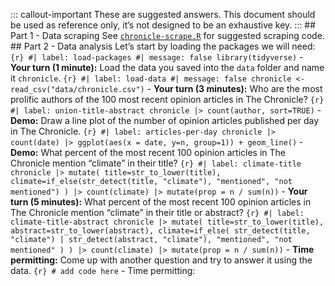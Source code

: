 ::: callout-important These are suggested answers. This document should be used as reference only, it's not designed to be an exhaustive key. ::: ## Part 1 - Data scraping See [`chronicle-scrape.R`](https://github.com/sta199-f22-1/sta199-f22-1.github.io/blob/main/ae/_chronicle-scrape-A.R) for suggested scraping code. ## Part 2 - Data analysis Let's start by loading the packages we will need: ```{r} #| label: load-packages #| message: false library(tidyverse) ``` - **Your turn (1 minute):** Load the data you saved into the `data` folder and name it `chronicle`. ```{r} #| label: load-data #| message: false chronicle <- read_csv("data/chronicle.csv") ``` - **Your turn (3 minutes):** Who are the most prolific authors of the 100 most recent opinion articles in The Chronicle? ```{r} #| label: union-title-abstract chronicle |> count(author, sort=TRUE) ``` - **Demo:** Draw a line plot of the number of opinion articles published per day in The Chronicle. ```{r} #| label: articles-per-day chronicle |> count(date) |> ggplot(aes(x = date, y=n, group=1)) + geom_line() ``` - **Demo:** What percent of the most recent 100 opinion articles in The Chronicle mention "climate" in their title? ```{r} #| label: climate-title chronicle |> mutate( title=str_to_lower(title), climate=if_else(str_detect(title, "climate"), "mentioned", "not mentioned") ) |> count(climate) |> mutate(prop = n / sum(n)) ``` - **Your turn (5 minutes):** What percent of the most recent 100 opinion articles in The Chronicle mention "climate" in their title or abstract? ```{r} #| label: climate-title-abstract chronicle |> mutate( title=str_to_lower(title), abstract=str_to_lower(abstract), climate=if_else( str_detect(title, "climate") | str_detect(abstract, "climate"), "mentioned", "not mentioned" ) ) |> count(climate) |> mutate(prop = n / sum(n)) ``` - **Time permitting:** Come up with another question and try to answer it using the data. ```{r} # add code here ``` - Time permitting: